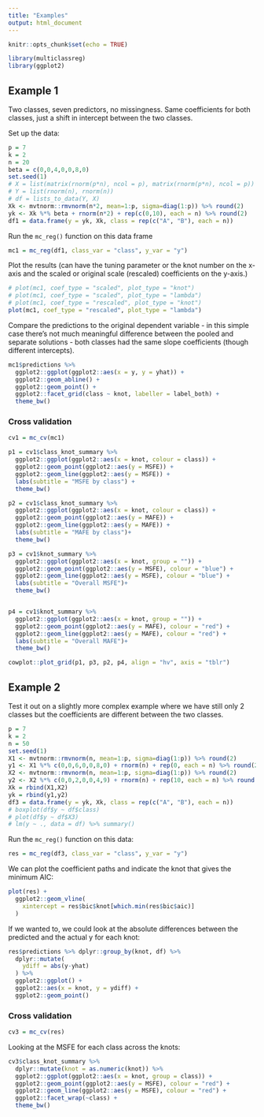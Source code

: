 ```yaml
---
title: "Examples"
output: html_document
---
```


```r
knitr::opts_chunk$set(echo = TRUE)
```

```r
library(multiclassreg)
library(ggplot2)
```


## Example 1

Two classes, seven predictors, no missingness. Same coefficients for both classes, just a shift in intercept between the two classes.

Set up the data:

```r
p = 7
k = 2
n = 20
beta = c(0,0,4,0,0,8,0)
set.seed(1)
# X = list(matrix(rnorm(p*n), ncol = p), matrix(rnorm(p*n), ncol = p))
# Y = list(rnorm(n), rnorm(n))
# df = lists_to_data(Y, X)
Xk <- mvtnorm::rmvnorm(n*2, mean=1:p, sigma=diag(1:p)) %>% round(2)
yk <- Xk %*% beta + rnorm(n*2) + rep(c(0,10), each = n) %>% round(2)
df1 = data.frame(y = yk, Xk, class = rep(c("A", "B"), each = n))
```

Run the `mc_reg()` function on this data frame

```r
mc1 = mc_reg(df1, class_var = "class", y_var = "y")
```

Plot the results (can have the tuning parameter or the knot number on the x-axis and the scaled or original scale (rescaled) coefficients on the y-axis.)

```r
# plot(mc1, coef_type = "scaled", plot_type = "knot")
# plot(mc1, coef_type = "scaled", plot_type = "lambda")
# plot(mc1, coef_type = "rescaled", plot_type = "knot")
plot(mc1, coef_type = "rescaled", plot_type = "lambda")
```

Compare the predictions to the original dependent variable - in this simple case there's not much meaningful difference between the pooled and separate solutions - both classes had the same slope coefficients (though different intercepts).

```r
mc1$predictions %>% 
  ggplot2::ggplot(ggplot2::aes(x = y, y = yhat)) +
  ggplot2::geom_abline() + 
  ggplot2::geom_point() +
  ggplot2::facet_grid(class ~ knot, labeller = label_both) + 
  theme_bw()
```

### Cross validation

```r
cv1 = mc_cv(mc1)
```


```r
p1 = cv1$class_knot_summary %>%
  ggplot2::ggplot(ggplot2::aes(x = knot, colour = class)) +
  ggplot2::geom_point(ggplot2::aes(y = MSFE)) +
  ggplot2::geom_line(ggplot2::aes(y = MSFE)) + 
  labs(subtitle = "MSFE by class") + 
  theme_bw()

p2 = cv1$class_knot_summary %>%
  ggplot2::ggplot(ggplot2::aes(x = knot, colour = class)) +
  ggplot2::geom_point(ggplot2::aes(y = MAFE)) +
  ggplot2::geom_line(ggplot2::aes(y = MAFE)) + 
  labs(subtitle = "MAFE by class")+ 
  theme_bw()

p3 = cv1$knot_summary %>%
  ggplot2::ggplot(ggplot2::aes(x = knot, group = "")) +
  ggplot2::geom_point(ggplot2::aes(y = MSFE), colour = "blue") +
  ggplot2::geom_line(ggplot2::aes(y = MSFE), colour = "blue") + 
  labs(subtitle = "Overall MSFE")+ 
  theme_bw()


p4 = cv1$knot_summary %>%
  ggplot2::ggplot(ggplot2::aes(x = knot, group = "")) +
  ggplot2::geom_point(ggplot2::aes(y = MAFE), colour = "red") +
  ggplot2::geom_line(ggplot2::aes(y = MAFE), colour = "red") + 
  labs(subtitle = "Overall MAFE")+ 
  theme_bw()

cowplot::plot_grid(p1, p3, p2, p4, align = "hv", axis = "tblr")
```

## Example 2

Test it out on a slightly more complex example where we have still only 2 classes but the coefficients are different between the two classes.

```r
p = 7
k = 2
n = 50
set.seed(1)
X1 <- mvtnorm::rmvnorm(n, mean=1:p, sigma=diag(1:p)) %>% round(2)
y1 <- X1 %*% c(0,0,6,0,0,8,0) + rnorm(n) + rep(0, each = n) %>% round(2)
X2 <- mvtnorm::rmvnorm(n, mean=1:p, sigma=diag(1:p)) %>% round(2)
y2 <- X2 %*% c(0,0,2,0,0,4,9) + rnorm(n) + rep(10, each = n) %>% round(2)
Xk = rbind(X1,X2)
yk = rbind(y1,y2)
df3 = data.frame(y = yk, Xk, class = rep(c("A", "B"), each = n))
# boxplot(df$y ~ df$class)
# plot(df$y ~ df$X3)
# lm(y ~ ., data = df) %>% summary()
```

Run the `mc_reg()` function on this data:

```r
res = mc_reg(df3, class_var = "class", y_var = "y")
```

We can plot the coefficient paths and indicate the knot that gives the minimum AIC:

```r
plot(res) +
  ggplot2::geom_vline(
    xintercept = res$bic$knot[which.min(res$bic$aic)]
  )
```

If we wanted to, we could look at the absolute differences between the predicted and the actual y for each knot:

```r
res$predictions %>% dplyr::group_by(knot, df) %>% 
  dplyr::mutate(
    ydiff = abs(y-yhat)
  ) %>% 
  ggplot2::ggplot() + 
  ggplot2::aes(x = knot, y = ydiff) + 
  ggplot2::geom_point()
```

### Cross validation

```r
cv3 = mc_cv(res)
```

Looking at the MSFE for each class across the knots:

```r
cv3$class_knot_summary %>%
  dplyr::mutate(knot = as.numeric(knot)) %>% 
  ggplot2::ggplot(ggplot2::aes(x = knot, group = class)) +
  ggplot2::geom_point(ggplot2::aes(y = MSFE), colour = "red") +
  ggplot2::geom_line(ggplot2::aes(y = MSFE), colour = "red") +
  ggplot2::facet_wrap(~class) + 
  theme_bw()
```





